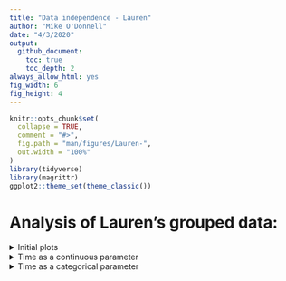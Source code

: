 ```yaml
---
title: "Data independence - Lauren"
author: "Mike O'Donnell"
date: "4/3/2020"
output: 
  github_document:
    toc: true
    toc_depth: 2
always_allow_html: yes
fig_width: 6 
fig_height: 4
---
```


<!-- output: -->
<!--   html_document: -->
<!--     keep_md: true -->
<!--     df_print: paged -->
```r
knitr::opts_chunk$set(
  collapse = TRUE,
  comment = "#>",
  fig.path = "man/figures/Lauren-",
  out.width = "100%"
)
library(tidyverse)
library(magrittr)
ggplot2::theme_set(theme_classic())
```




# Analysis of Lauren's grouped data:

<details><summary>Initial plots</summary>
<p>

## Initial plots:

First reading in the data and having a look at data types and columns
```r
SSTRDrugs <- read_csv("data/merckTIME.csv") 
glimpse(SSTRDrugs)
```

Let's grab the last 5 rows since it looks like those have all of the necessary information used for analysis. Let's make `Time` a numeric column in the process. Then plot the data without considering grouping.
```r
SSTRDrugs %<>% select(NormAvgTOT, Dissociation, SLIDE, Time, Label) %>%
  separate(Time, into = "Time", sep = "H") %>%
  mutate(Time = as.numeric(Time))

SSTRDrugs %>%
  ggplot(aes(x = Time, y = NormAvgTOT)) +
  geom_smooth(method = "lm", aes(group = Label, colour = Label)) +
  geom_point(aes(group = Label, colour = Label), position = position_dodge(width = 2)) +
  geom_boxplot(aes(group = interaction(Time,Label), colour = Label),  width = 2) +
  scale_colour_viridis_d(end = .9)
      
```

Looks like the L_2 group goes down and MK_1 goes up. Now lets look at the experiments by dissociation. 

```r
SSTRDrugs %>%
  ggplot(aes(x = Time, y = NormAvgTOT)) +
  geom_smooth(method = "lm", aes(group = Label, colour = Label)) +
  geom_point(aes(group = Label, colour = Label), position = position_dodge(width = 2)) +
  geom_boxplot(aes(group = interaction(Time,Label), colour = Label),  width = 2) +
  scale_colour_viridis_d(end = .9) +
  facet_wrap(~Dissociation)
```

Looks complicated, let's look at the difference between `CTL` and each drug treatment at each time point by dissociation.

</p>
</details>

<details><summary>Time as a continuous parameter</summary>
<p>

## Time as a continuous parameter:

```r
Summary_dissoc <- SSTRDrugs %>%
  group_by(Dissociation, Time, Label) %>%
  summarise(median = median(NormAvgTOT))

Summary_dissoc %>% 
  ggplot(aes(x = Time, y = median)) +
  geom_smooth(method = "lm", aes(group = Label, colour = Label), lty = 2, alpha = 0.25) +
  geom_smooth(data = SSTRDrugs, method = "lm", 
              aes(y = NormAvgTOT, group = Label, colour = Label), fill = "blue") +
  geom_boxplot(aes(group = interaction(Time,Label), colour = Label),  width = 2) +
  geom_point(aes(group = Label, colour = Label), position = position_dodge(width = 2)) +
  scale_colour_viridis_d(end = .9)
```
This time shoing the effect by `Dissociation`,  which has the same slopes, probably because the data are already normalized by `Dissociation`. The Standard error for the original data are in blue with solid lines, the new based on summaries by Dissociation are in grey with dashed lines. Standard errors are much wider because in this highly conservative way to look at the data, the n is much smaller. The real variability is probably somewhere in between these. So let's look by `slide` on which the cells were stained, which is another level of grouping. 

```r
Summary_slide <- SSTRDrugs %>%
  group_by(SLIDE, Time, Label) %>%
  summarise(median = median(NormAvgTOT))

Summary_slide %>% 
  ggplot(aes(x = Time, y = median)) +
  geom_smooth(method = "lm", aes(group = Label, colour = Label), lty = 2, alpha = 0.25) +
  geom_smooth(data = SSTRDrugs, method = "lm", 
              aes(y = NormAvgTOT, group = Label, colour = Label), fill = "blue") +
  geom_boxplot(aes(group = interaction(Time,Label), colour = Label),  width = 2) +
  geom_point(aes(group = Label, colour = Label), position = position_dodge(width = 2)) +
  scale_colour_viridis_d(end = .9)
```
This is comforting because even when grouped by slide on which the cells were stained, we have the same overall trend. This likely is a bit closer to the effective n for the experiment, since cells on same `SLIDE` and `Dissocation` are not truly independent. The linear approximation does an okay job at capturing the time component. Let's compare the effects of modeling these grouping factors. 

### Anova vs. Mixed-models:

```r
#simple ANOVA
lm.anova <- SSTRDrugs %>%
  lm(data = ., formula = NormAvgTOT ~ Time * Label)

lm.grouped <- SSTRDrugs %>%
  lmerTest::lmer(data = ., formula = NormAvgTOT ~ Time *  Label + (1 | Dissociation) + (1 | SLIDE))

lm.anova %>%
  summary()

lm.grouped %>%
  summary()
```

There appears to be a significant interaction effect between MK_1 and time, indicating that MK_1 is changing the slope of the time effect. In reality the best approach to estimate uncertainty in mixed-effects models is using bootstapping. 

```r
mySumm <- function(.) {
  predict(., newdata=expand_grid(Label = c("CTL", "L_2", "MK_1"), Time = 6:24), re.form=NA)
}

PI.boot1.time <- system.time(
  boot1 <- lme4::bootMer(lm.grouped, mySumm, nsim=250, use.u=FALSE, type="parametric")
)

####Collapse bootstrap into median, 95% PI (from https://cran.r-project.org/web/packages/merTools/vignettes/Using_predictInterval.html)
sumBoot <- function(merBoot) {
  return(
    data.frame(fit = apply(merBoot$t, 2, function(x) as.numeric(quantile(x, probs=.5, na.rm=TRUE))),lwr = apply(merBoot$t, 2, function(x) as.numeric(quantile(x, probs=.025, na.rm=TRUE))),upr = apply(merBoot$t, 2, function(x) as.numeric(quantile(x, probs=.975, na.rm=TRUE)))
    )
  )
}


PI.boot1 <- sumBoot(boot1)
Boot.intervals <- cbind(PI.boot1, expand_grid(Label = c("CTL", "L_2", "MK_1"), Time = 6:24))
```


```r
#compare bootstrap CIs to lm (anova) CIs
SSTRDrugs %>%
  ggplot(aes(x = Time, y = NormAvgTOT)) +
  geom_ribbon(data = Boot.intervals, 
              aes(y = fit, ymin = lwr, ymax = upr, group = Label), 
              alpha = 0.2, label = "bootstrap intervals") +
  geom_smooth(method = "lm", aes(group = Label, colour = Label),fill = "blue", lty = 2) +
  geom_line(data = Boot.intervals, aes(y = fit, group = Label, colour = Label)) +
  # geom_point(aes(group = Label, colour = Label), position = position_dodge(width = 2)) +
  geom_boxplot(aes(group = interaction(Time,Label), colour = Label),  width = 2) +

  scale_colour_viridis_d(end = .9)
```

The mixed-model captures more of the uncertainty, but still shows we can be confident of an upward effect of the MK_1 treatment. Less convincing is the downward effect of L_2, with the caveat that this is modeled as a linear effect, which might not capture the time-dependent effects in culture.

</p>
</details>

<details><summary>Time as a categorical parameter</summary>
<p>

## Time as a categorical parameter

What if we consider all of the time points to be categorical? This is a situation more similar to Nathan's categorical grouped data. If the plan is to use a frequentist comparison, then in this case, it makes sense to consider what the H0 would be before the analysis. It seems that a major reason to use categorical `Time` would be if the H0 was none of the drug treatments at any time points differ from the control. In that case, we should have 2 comparisons to control for each time point, and also have an alpha adjustment for the fact that we are conducting tests at 3 time points.

### Anova vs Mixed-effects model:

```r
############### for categorical 'Time' #######

lm.anova.cat <- SSTRDrugs %>%
  lm(data = ., formula = NormAvgTOT ~ factor(Time) * Label)

anova.cat.emm <- lm.anova.cat %>% 
  emmeans::emmeans("trt.vs.ctrl" ~ Label | factor(Time))

### now just need to correct for the 3 time points, emmeans does it for you when you use rbind()
anova.cat.emm$contrasts %>% 
  rbind(adjust = "dunnett") %>%
  kableExtra::kable(title = "Anova model") %>%
  kableExtra::kable_styling(bootstrap_options = c("striped", "hover"))


lm.grouped.cat <- SSTRDrugs %>%
  lmerTest::lmer(data = ., formula = NormAvgTOT ~ factor(Time) * Label + 
                   ( 1 | Dissociation) + ( 1 | SLIDE))

grouped.cat.emm <- lm.grouped.cat %>%
  emmeans::emmeans("trt.vs.ctrl" ~ Label | factor(Time))

# these are approx p-values based on the mixed effects model
grouped.cat.emm$contrasts %>% 
  rbind(adjust = "dunnett") %>% 
  kableExtra::kable(title = "Mixed effects model") %>%
  kableExtra::kable_styling(bootstrap_options = c("striped", "hover"))

```

We can see that the point estimates for the data and the difference of means are fairly close, but the SEs are higher and the resulting p values are more conservative. If, just as we did for Nathan's data, we plotted bootstrap confidence intervals, we'd see the intervals are wider using the mixed-effects model. Using a full bayesian model to estimate the parameters is best, but maybe unnecessary in this case unless a better estimation of the effect size is really important. Similar to the analysis using time as a continuous predictor, there is evidence for an effect of MK_1, but weaker evidence for L_2. 

</p>
</details>
